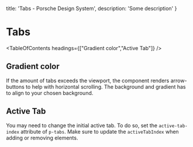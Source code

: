
  title: 'Tabs - Porsche Design System',
  description: 'Some description'
}

# Tabs <ComponentStatus tagName="p-tabs"></ComponentStatus>

<TableOfContents headings={["Gradient color","Active Tab"]} />

## Gradient color

If the amount of tabs exceeds the viewport, the component renders arrow-buttons to help with horizontal scrolling. The
background and gradient has to align to your chosen background.

<ComponentStory story={tabsStoryGradient} backgroundColor="background-surface" />

## Active Tab

You may need to change the initial active tab. To do so, set the `active-tab-index` attribute of `p-tabs`. Make sure to
update the `activeTabIndex` when adding or removing elements.

<ComponentStory story={tabsStoryActiveTabIndex} />